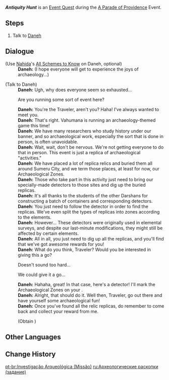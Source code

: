{{Quest Infobox
|id            = 73694
|image         = Event Quest Antiquity Hunt.png
|type          = World
|event_name    = A Parade of Providence
|requirement   = Complete [[Opening Festivities]]
|characters    = Daneh; Traveler
|startLocation = [[Avidya Forest]], [[Sumeru]]
|region        = Sumeru
|area          = Avidya Forest
|subarea       = Sumeru City
|next          = Antiquity Hunt: Conclusion
|rewards       = Mora*10,000;Adventurer's Experience*4;Search Compass*1
|otherRewards   = 
* Unlocks the [[A Parade of Providence/Antiquity Hunt|Antiquity Hunt]] subevent.
}}
'''''Antiquity Hunt''''' is an [[Event Quest]] during the [[A Parade of Providence]] Event.

==Steps==
# Talk to [[Daneh]]

==Dialogue==
{{Quest Description|Daneh from Vahumana seems to be busy with something...}}
{{Dialogue Start}}
;(Use [[Nahida]]'s [[All Schemes to Know]] on Daneh, optional)
:'''Daneh:''' (I hope everyone will get to experience the joys of archaeology...)

;(Talk to Daneh)
:'''Daneh:''' Ugh, why does everyone seem so exhausted...
:{{DIcon}} Are you running some sort of event here?
:'''Daneh:''' You're the Traveler, aren't you? Haha! I've always wanted to meet you.
:'''Daneh:''' That's right. Vahumana is running an archaeology-themed game this time!
:'''Daneh:''' We have many researchers who study history under our banner, and so archaeological work, especially the sort that is done in person, is often unavoidable.
:'''Daneh:''' Wait, wait, don't be nervous. We're not getting everyone to do that in person. This event is just a replica of archaeological "activities."
:'''Daneh:''' We have placed a lot of replica relics and buried them all around Sumeru City, and we term those places, at least for now, our Archaeological Zones.
:'''Daneh:''' Those who take part in this activity just need to bring our specially-made detectors to those sites and dig up the buried replicas.
:'''Daneh:''' It's all thanks to the students of the other Darshans for constructing a batch of containers and corresponding detectors.
:'''Daneh:''' You just need to follow the detector in order to find the replicas. We've even split the types of replicas into zones according to the elements.
:'''Daneh:''' However... These detectors were originally used in elemental surveys, and despite our last-minute modifications, they might still be affected by certain elements.
:'''Daneh:''' All in all, you just need to dig up all the replicas, and you'll find that we've got awesome rewards for you!
:'''Daneh:''' What do you think, Traveler? Would you be interested in giving this a go?
:{{DIcon}} Doesn't sound too hard...
:{{DIcon}} We could give it a go...
:'''Daneh:''' Hahaha, great! In that case, here's a detector! I'll mark the Archaeological Zones on your {{color|buzzword|Archaeological Manual}}.
:'''Daneh:''' Alright, that should do it. Well then, Traveler, go out there and have yourself some archaeological fun!
:'''Daneh:''' Once you've found all the relic replicas, do remember to come back and collect your reward from me.
:;(Obtain {{Item|Search Compass}})
{{Dialogue End}}

==Other Languages==
{{Other Languages
|en        = Antiquity Hunt
|zhs       = 究古考察
|zhs_rm    = Jiūgǔ Kǎochá
|zht       = 究古考察
|zht_rm    = Jiūgǔ Kǎochá
|zh_tl     = 
|ja        = 考古調査
|ja_rm     = Kouko Chousa
|ja_tl     = Archaeology Survey
|ko        = 고고학 조사
|ko_tl     = Archaeology Research
|es        = {{MC|m=Dragador|f=Dragadora}} de antiguallas
|es_tl     = Antiques {{MC|Dredger|mc=1}}
|fr        = Fouilles archéologiques
|fr_tl     = Archeological Excavations
|ru        = Археологические раскопки
|ru_tl     = Archeological Excavation
|th        = ขุดค้นทางโบราณคดี
|th_rm     = 
|th_tl     = 
|vi        = Khảo Sát Cổ Đại
|vi_tl     = 
|de        = Ausgrabung
|de_tl     = Excavation
|id        = Penelitian Arkeologi
|id_tl     = Archaeology Research
|pt        = Investigação Arqueológica
|pt_tl     = 
|tr        = Kalıntı Avı
|tr_tl     = 
|it        = Spedizione archeologica
|it_tl     = Archaeological Expedition
}}

==Change History==
{{Change History|3.6}}

[[pt-br:Investigação Arqueológica (Missão)]]
[[ru:Археологические раскопки (задание)]]
